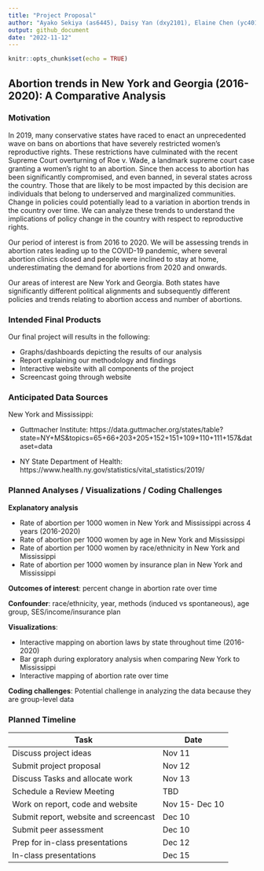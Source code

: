 ```yaml
---
title: "Project Proposal"
author: "Ayako Sekiya (as6445), Daisy Yan (dxy2101), Elaine Chen (yc4017), Kasturi Bhamidipati (kb3246), Maisie Sun (ms6360)"
output: github_document
date: "2022-11-12"
---
```


```r
knitr::opts_chunk$set(echo = TRUE)
```

## Abortion trends in New York and Georgia (2016-2020): A Comparative Analysis

### Motivation

In 2019, many conservative states have raced to enact an unprecedented wave on bans on abortions that have severely restricted women’s reproductive rights. These restrictions have culminated with the recent Supreme Court overturning of Roe v. Wade, a landmark supreme court case granting a women’s right to an abortion. Since then access to abortion has been significantly compromised, and even banned, in several states across the country. Those that are likely to be most impacted by this decision are individuals that belong to underserved and marginalized communities. Change in policies could potentially lead to a variation in abortion trends in the country over time.  We can analyze these trends to understand the implications of policy change in the country with respect to reproductive rights.

Our period of interest is from 2016 to 2020. We will be assessing trends in abortion rates leading up to the COVID-19 pandemic, where several abortion clinics closed and people were inclined to stay at home, underestimating the demand for abortions from 2020 and onwards.

Our areas of interest are New York and Georgia. Both states have significantly different political alignments and subsequently different policies and trends relating to abortion access and number of abortions.

### Intended Final Products

Our final project will results in the following:

* Graphs/dashboards depicting the results of our analysis 
* Report explaining our methodology and findings 
* Interactive website with all components of the project
* Screencast going through website

### Anticipated Data Sources

New York and Mississippi:

* Guttmacher Institute: https://data.guttmacher.org/states/table?state=NY+MS&topics=65+66+203+205+152+151+109+110+111+157&dataset=data 

* NY State Department of Health: https://www.health.ny.gov/statistics/vital_statistics/2019/

### Planned Analyses / Visualizations / Coding Challenges

**Explanatory analysis**

* Rate of abortion per 1000 women in New York and Mississippi across 4 years (2016-2020)
* Rate of abortion per 1000 women by age in New York and Mississippi
* Rate of abortion per 1000 women by race/ethnicity in New York and Mississippi
* Rate of abortion per 1000 women by insurance plan in New York and Mississippi

**Outcomes of interest**: percent change in abortion rate over time

**Confounder**: race/ethnicity, year, methods (induced vs spontaneous), age group, SES/income/insurance plan

**Visualizations**: 

* Interactive mapping on abortion laws by state throughout time (2016-2020)
* Bar graph during exploratory analysis when comparing New York to Mississippi 
* Interactive mapping of abortion rate over time

**Coding challenges**: Potential challenge in analyzing the data because they are group-level data


### Planned Timeline

| Task                                  | Date           |
| ------------------------------------- | -------------- |
| Discuss project ideas                 | Nov 11         |
| Submit project proposal               | Nov 12         |
| Discuss Tasks and allocate work       | Nov 13         |
| Schedule a Review Meeting             | TBD            |
| Work on report, code and website      | Nov 15- Dec 10 |
| Submit report, website and screencast | Dec 10         |
| Submit peer assessment                | Dec 10         |
| Prep for in-class presentations       | Dec 12         |
| In-class presentations                | Dec 15         |

